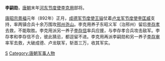 '''李嗣勋'''{{BD|9世纪||？|catIdx=L}}，[[唐朝|唐朝]]末年[[河东节度使|河东节度使]][[李克用|李克用]]部将。

[[唐昭宗|唐昭宗]][[景福_(唐朝)|景福]]元年（892年）正月，[[成德军节度使|成德军节度使]][[王镕|王镕]]仗着[[卢龙军节度使|卢龙军节度使]][[李匡威|李匡威]]支持，率两镇合兵十余万围攻[[邢州|邢州]][[尧山|尧山]]。李克用养子东昭义军（治邢州）留后[[李存孝_(唐朝)|李存孝]]去救，不能取胜。李克用派另一养子[[李存信_(武将)|李存信]]率兵应援，与李存孝合兵攻击敌军。李存孝和李存信不合，彼此猜忌，都逗留不进。李克用再派李嗣勋和另一养子[[李存审|李存审]]率军去救，大破成德、卢龙联军，斩首三万，收其军实。

{{DEFAULTSORT:L}}
[[Category:李姓|S]]
[[Category:唐朝军事人物|Category:唐朝军事人物]]